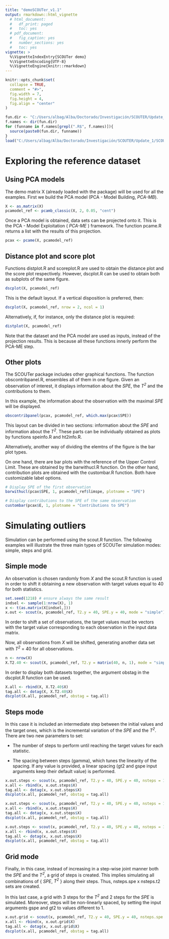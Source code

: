 ```yaml
---
title: "demoSCOUTer_v1.1"
output: rmarkdown::html_vignette
  # html_document:
  #   df_print: paged
  #   toc: yes
  # pdf_document:
  #   fig_caption: yes
  #   number_sections: yes
  #   toc: yes
vignette: >
  %\VignetteIndexEntry{SCOUTer demo} 
  %\VignetteEncoding{UTF-8} 
  %\VignetteEngine{knitr::rmarkdown}
---
```


```r
knitr::opts_chunk$set(
  collapse = TRUE,
  comment = "#>",
  fig.width = 7,
  fig.height = 4,
  fig.align = "center"
)
```

```r
fun.dir <- "C:/Users/albag/Alba/Doctorado/Investigación/SCOUTER/Update_1/SCOUTerRpack_update/R/"
f.names <- dir(fun.dir)
for (funname in f.names[grepl(".R$", f.names)]){
  source(paste0(fun.dir, funname))
} 
load("C:/Users/albag/Alba/Doctorado/Investigación/SCOUTER/Update_1/SCOUTerRpack_update/data/X.rda")
```
# Exploring the reference dataset
## Using PCA models
The demo matrix X (already loaded with the package) will be used for all the examples. First we build the PCA model (PCA - Model Building, _PCA-MB_).

```r
X <- as.matrix(X)
pcamodel_ref <- pcamb_classic(X, 2, 0.05, "cent")
```

Once a PCA model is obtained, data sets can be projected onto it. This is the PCA - Model Exploitation ( _PCA-ME_ ) framework. The function pcame.R returns a list with the results of this projection. 

```r
pcax <- pcame(X, pcamodel_ref)
```

## Distance plot and score plot

Functions distplot.R and scoreplot.R are used to obtain the distance plot and the score plot respectively. However, dscplot.R can be used to obtain both as subplots of the same figure. 

```r
dscplot(X, pcamodel_ref)
```

This is the default layout. If a vertical disposition is preferred, then:

```r
dscplot(X, pcamodel_ref, nrow = 2, ncol = 1)
```

Alternatively, if, for instance, only the distance plot is required:

```r
distplot(X, pcamodel_ref)
```

Note that the dataset and the PCA model are used as inputs, instead of the projection results. This is because all these functions innerly perform the PCA-ME step.

## Other plots

The SCOUTer package includes other graphical functions. The function obscontribpanel.R, ensembles all of them in one figure. Given an observation of interest, it displays information about the _SPE_, the _T^2^_ and the contributions to them.

In this example, the information about the observation with the maximal _SPE_ will be displayed.

```r
obscontribpanel(pcax, pcamodel_ref, which.max(pcax$SPE))
```

This layout can be divided in two sections: information about the _SPE_ and information about the _T^2^_. These parts can be individually obtained as plots by functions speinfo.R and ht2info.R.

Alternatively, another way of dividing the elemtns of the figure is the bar plot types.

On one hand, there are bar plots with the reference of the Upper Control Limit. These are obtained by the barwithucl.R function. On the other hand, contribution plots are obtained with the custombar.R function. Both have customizable label options.

```r
# Display SPE of the first observation
barwithucl(pcax$SPE, 1, pcamodel_ref$limspe, plotname = "SPE")
```

```r
# Display contributions to the SPE of the same observation
custombar(pcax$E, 1, plotname = "Contributions to SPE")
```

# Simulating outliers

Simulation can be performed using the scout.R function. The following examples will illustrate the three main types of SCOUTer simulation modes: simple, steps and grid.

## Simple mode

An observation is chosen randomly from *X* and the scout.R function is used in order to shift it obtaining a new observation with target values equal to 40 for both statistics. 

```r
set.seed(1218) # ensure always the same result 
indsel <- sample(1:nrow(X), 1)
x <- t(as.matrix(X[indsel,]))
x.out <- scout(x, pcamodel_ref, T2.y = 40, SPE.y = 40, mode = "simple")
```

In order to shift a set of observations, the target values must be vectors with the target value corresponding to each observation in the input data matrix.

Now, all observations from *X* will be shifted, generating another data set with _T^2^_ = 40 for all observations.

```r
n <- nrow(X)
X.T2.40 <- scout(X, pcamodel_ref, T2.y = matrix(40, n, 1), mode = "simple")
```

In order to display both datasets together, the argument obstag in the dscplot.R function can be used. 

```r
X.all <- rbind(X, X.T2.40$X)
tag.all <- dotag(X, X.T2.40$X)
dscplot(X.all, pcamodel_ref, obstag = tag.all)
```

## Steps mode

In this case it is included an intermediate step between the initial values and the target ones, which is the incremental variation of the _SPE_ and the _T^2^_. There are two new parameters to set:

* The number of steps to perform until reaching the target values for each statistic.

* The spacing between steps (gamma), which tunes the linearity of the spacing. If any value is provided, a linear spacing (gt2 and gspe input arguments keep their default value) is performed.

```r
x.out.steps <- scout(x, pcamodel_ref, T2.y = 40, SPE.y = 40, nsteps = 10, mode = "steps")
x.all <- rbind(x, x.out.steps$X)
tag.all <- dotag(x, x.out.steps$X)
dscplot(x.all, pcamodel_ref, obstag = tag.all)
```

```r
x.out.steps <- scout(x, pcamodel_ref, T2.y = 40, SPE.y = 40, nsteps = 10, mode = "steps", A = 1)
x.all <- rbind(x, x.out.steps$X)
tag.all <- dotag(x, x.out.steps$X)
dscplot(x.all, pcamodel_ref, obstag = tag.all)
```

```r
x.out.steps <- scout(x, pcamodel_ref, T2.y = 40, SPE.y = 40, nsteps = 10, mode = "steps", A = 2)
x.all <- rbind(x, x.out.steps$X)
tag.all <- dotag(x, x.out.steps$X)
dscplot(x.all, pcamodel_ref, obstag = tag.all)
```

## Grid mode

Finally, in this case, instead of increasing in a step-wise joint manner both the _SPE_ and the _T^2^_, a grid of steps is created. This implies simulating all combinations of { _SPE_, _T^2^_ } along their steps. Thus, nsteps.spe x nsteps.t2 sets are created.

In this last case, a grid with 3 steps for the _T^2^_ and 2 steps for the _SPE_ is simulated. Moreover, steps will be non-linearly spaced, by setting the input arguments gspe and gt2 to values different to 1. 

```r
x.out.grid <- scout(x, pcamodel_ref, T2.y = 40, SPE.y = 40, nsteps.spe = 2, nsteps.t2 = 3, gspe = 3, gt2 =0.3, mode = "grid")
x.all <- rbind(x, x.out.grid$X)
tag.all <- dotag(x, x.out.grid$X)
dscplot(x.all, pcamodel_ref, obstag = tag.all)
```